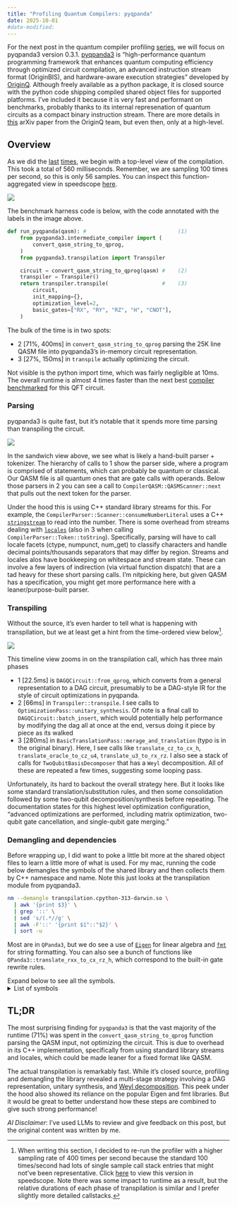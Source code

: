 ```yaml
---
title: "Profiling Quantum Compilers: pyqpanda"
date: 2025-10-01
#date-modified:
---
```


For the next post in the quantum compiler profiling [series](/posts/profiling-quantum-compilers/), we will focus on pyqpanda3 version 0.3.1.
[pyqpanda3](https://qcloud.originqc.com.cn/document/qpanda-3/index.html) is "high-performance quantum programming framework that enhances quantum computing efficiency through optimized circuit compilation, an advanced instruction stream format (OriginBIS), and hardware-aware execution strategies" developed by [OriginQ](https://originqc.com.cn/). Although freely available as a python package, it is closed source with the python code shipping compiled shared object files for supported platforms. I've included it because it is very fast and performant on benchmarks, probably thanks to its internal represenation of quantum circuits as a compact binary instruction stream. There are more details in [this](https://arxiv.org/abs/2504.02455) arXiv paper from the OriginQ team, but even then, only at a high-level.

## Overview
As we did the [last](/posts/profiling-quantum-compilers-qiskit) [times](/posts/profiling-quantum-compilers-pytket), we begin with a top-level view of the compilation. This took a total of 560 milliseconds. Remember, we are sampling 100 times per second, so this is only 56 samples. You can inspect this function-aggregated view in speedscope [here](https://www.speedscope.app/#profileURL=https%3A%2F%2Fraw.githubusercontent.com%2Fbachase%2Fquantum-compiler-profiling%2Frefs%2Fheads%2Fmain%2Fnative.functionagg.profiles%2Fpyqpanda.profile.json&title=pyqpanda3%20Profile%20FunctionAgg).

![](pyqpanda_overview.png)

The benchmark harness code is below, with the code annotated with the labels in the image above.
```python
def run_pyqpanda(qasm): #                             (1)
    from pyqpanda3.intermediate_compiler import (
        convert_qasm_string_to_qprog,
    )
    from pyqpanda3.transpilation import Transpiler

    circuit = convert_qasm_string_to_qprog(qasm) #    (2)
    transpiler = Transpiler()
    return transpiler.transpile(                 #    (3)
        circuit,
        init_mapping={},
        optimization_level=2,
        basic_gates=["RX", "RY", "RZ", "H", "CNOT"],
    )
```

The bulk of the time is in two spots:

::: {.no-bullets}
- <span class="circle">2</span> [71%, 400ms] in `convert_qasm_string_to_qprog` parsing the 25K line QASM file into pyqpanda3's in-memory circuit representation.
- <span class="circle">3</span> [27%, 150ms] in `transpile` actually optimizing the circuit.
:::

Not visible is the python import time, which was fairly negligible at 10ms. The overall runtime is almost 4 times faster than the next best [compiler benchmarked](/posts/profiling-quantum-compilers/#benchmark-summary) for this QFT circuit.


### Parsing

pyqpanda3 is quite fast, but it's notable that it spends more time parsing than transpiling the circuit.

![](./pyqpanda_parse.png)

In the sandwich view above, we see what is likely a hand-built parser + tokenizer. The hierarchy of calls to <span class="circle">1</span> show the parser side, where a program is comprised of statements, which can probably be quantum or classical. Our QASM file is all quantum ones that are gate calls with operands. Below those parsers in <span class="circle">2</span> you can see a call to `CompilerQASM::QASMScanner::next` that pulls out the next token for the parser.

Under the hood this is using C++ standard library streams for this. For example, the `CompilerParser::Scanner::consumeNumberLiteral` uses a C++ [`stringstream`](https://en.cppreference.com/w/cpp/io/basic_stringstream.html) to read into the number. There is some overhead from streams dealing with [`locales`](https://en.cppreference.com/w/cpp/locale/locale.html) (also in <span class="circle">3</span> when calling `CompilerParser::Token::toString`). Specifically, parsing will have to call locale facets (ctype, numpunct, num_get) to classify characters and handle decimal points/thousands separators that may differ by region. Streams and locales alos have bookkeeping on whitespace and stream state. These can involve a few layers of indirection (via virtual function dispatch) that are a tad heavy for these short parsing calls. I'm nitpicking here, but given QASM has a specification, you might get more performance here with a leaner/purpose-built parser.

### Transpiling

Without the source, it's even harder to tell what is happening with transpilation, but we at least get a hint from the time-ordered view below[^sampling].

[^sampling]: When writing this section, I decided to re-run the profiler with a higher sampling rate of 400 times per second because the standard 100 times/second had lots of single sample call stack entries that might not've been representative. Click [here](https://www.speedscope.app/#profileURL=https%3A%2F%2Fraw.githubusercontent.com%2Fbachase%2Fquantum-compiler-profiling%2Frefs%2Fheads%2Fmain%2Fpyqpanda.profiles%2Fpyqpanda.400.profile.json) to view this version in speedscope. Note there was some impact to runtime as a result, but the relative durations of each phase of transpilation is similar and I prefer slightly more detailed callstacks.

![](./pyqpanda_transpile.png)

This timeline view zooms in on the transpilation call, which has three main phases

::: {.no-bullets}
- <span class="circle">1</span> [22.5ms] is `DAGQCircuit::from_qprog`, which converts from a general representation to a DAG circuit, presumably to be a DAG-style IR for the style of circuit optimizations in pyqpanda.
- <span class="circle">2</span> [66ms] in `Transpiler::transpile`. I see calls to `OptimizationPass::unitary_synthesis`. Of note is a final call to `DAGQCircuit::batch_insert`, which would potentially help performance by modifying the dag all at once at the end, versus doing it piece by piece as its walked
- <span class="circle">3</span> [280ms] in `BasicTranslationPass::merage_and_translation` (typo is in the original binary). Here, I see calls like `translate_cz_to_cx_h`, `translate_oracle_to_cz_u4`, `translate_u3_to_rx_rz`. I also see a stack of calls for `TwoQubitBasisDecomposer` that has a `Weyl` decomposition. All of these are repeated a few times, suggesting some looping pass.
:::

Unfortunately, its hard to backout the overall strategy here. But it looks like some standard translation/substitution rules, and then some consolidation followed by some two-qubit decomposition/synthesis before repeating. The documentation states for this highest level optimization configuration, "advanced optimizations are performed, including matrix optimization, two-qubit gate cancellation, and single-qubit gate merging."

### Demangling and dependencies

Before wrapping up, I did want to poke a little bit more at the shared object files to learn a little more of what is used. For my mac, running the code below demangles the symbols of the shared library and then collects them by C++ namespace and name. Note this just looks at the transpilation module from pyqpanda3.

```bash
nm --demangle transpilation.cpython-313-darwin.so \
  | awk '{print $3}' \
  | grep '::' \
  | sed 's/(.*//g' \
  | awk -F'::' '{print $1"::"$2}' \
  | sort -u
```

Most are in `QPanda3`, but we do see a use of [`Eigen`](https://eigen.tuxfamily.org/index.php?title=Main_Page) for linear algebra and [`fmt`](https://github.com/fmtlib/fmt) for string formatting. You can also see a bunch of functions like `QPanda3::translate_rxx_to_cx_rz_h`, which correspond to the built-in gate rewrite rules.

Expand below to see all the symbols.
<details>
<summary>List of symbols</summary>
_compute_theta::
_dec_uc_sqg::
calculate_score::
check_gate_connected::
CompilerOriginIR::IRQProgNodeCollectorParser
CompilerOriginIR::OriginIRScanner
CompilerParser::Parser
CompilerParser::Scanner
dfs::
Eigen::internal
fmt::v11
generateBinarySeries::
generateCombinations::
longest_path_dfs::
modArray::
pybind11::error_already_set
QPanda3::amplitude_damping_error
QPanda3::BasicTranslationPass
QPanda3::block_index_map_key
QPanda3::cancellation_map_key
QPanda3::ChipBackend
QPanda3::CPUAvx2
QPanda3::CPUQVM
QPanda3::create_gate
QPanda3::DAG
QPanda3::DAGNode
QPanda3::DAGQCircuit
QPanda3::decoherence_error
QPanda3::decompose
QPanda3::decompose_to_RPhi
QPanda3::decomposeTensorProduct
QPanda3::DefaultTranspilationPasses
QPanda3::depolarizing_error
QPanda3::diagonal_decomposition
QPanda3::DrawByLayer
QPanda3::DrawPicture
QPanda3::EquivalenceLibrary
QPanda3::GateUnitaryMatrix
QPanda3::GateUnitaryMatrixUtils
QPanda3::generate_topology
QPanda3::get_precessor_single_gates_map
QPanda3::get_unitary_matrix
QPanda3::get_unitary_matrix_order
QPanda3::GetUsedQubits
QPanda3::InitPass
QPanda3::is_double_gate
QPanda3::is_single_gate
QPanda3::is_supported_avx2
QPanda3::is_tensor_product
QPanda3::isometry_decomposition
QPanda3::IsometryDecomposition
QPanda3::Karus
QPanda3::LayoutPass
QPanda3::LinearDepthDecomposition
QPanda3::MPS_Tensor
QPanda3::NameGenerator
QPanda3::NoiseCircuit
QPanda3::NoiseModel
QPanda3::NoiseUtils
QPanda3::OCircuitFusion
QPanda3::operator<<
QPanda3::OptimizationPass
QPanda3::pauli_x_error
QPanda3::pauli_y_error
QPanda3::pauli_z_error
QPanda3::phase_damping_error
QPanda3::pre_handle
QPanda3::QCircuit
QPanda3::QGate
QPanda3::QGateImplementation
QPanda3::QMeasure
QPanda3::QOracle
QPanda3::QPandaOptions
QPanda3::QProg
QPanda3::QProgProcessor
QPanda3::QResult
QPanda3::QSDecomposition
QPanda3::QStateCPU
QPanda3::QStateMPS
QPanda3::QuantumError
QPanda3::QuantumInformation
QPanda3::QuantumRegister
QPanda3::QuantumState
QPanda3::remap_qgate
QPanda3::RoutingPass
QPanda3::SabrePreLayout
QPanda3::SchedulingPass
QPanda3::SingletonPermutation
QPanda3::task
QPanda3::translate_ch_to_cx_h_p
QPanda3::translate_cp_to_cx_p
QPanda3::translate_crphi_to_oracle
QPanda3::translate_crx_to_cx_u1_u3
QPanda3::translate_cry_to_cx_ry
QPanda3::translate_crz_to_cx_rz
QPanda3::translate_cu1_to_cx_u1
QPanda3::translate_cu2_to_cx_u1_u3
QPanda3::translate_cu3_to_cx_u1_u3
QPanda3::translate_cu4_to_cx_p_u3
QPanda3::translate_cx_to_cp_u3
QPanda3::translate_cx_to_cz_h
QPanda3::translate_cx_to_cz_rz_x1
QPanda3::translate_cy_to_cx_p
QPanda3::translate_cz_to_cx_h
QPanda3::translate_h_to_rx_ry
QPanda3::translate_h_to_RZ_X1
QPanda3::translate_h_to_u2
QPanda3::translate_i_to_u1
QPanda3::translate_iswap_to_cx_s_h
QPanda3::translate_oracle_to_cz_u4
QPanda3::translate_p_to_RZ
QPanda3::translate_p_to_u1
QPanda3::translate_rphi_to_u3
QPanda3::translate_rx_to_rz_x1
QPanda3::translate_rx_to_u3
QPanda3::translate_rxx_to_cx_rz_h
QPanda3::translate_ry_to_rz_x1
QPanda3::translate_ry_to_u3
QPanda3::translate_ryy_to_cx_rx_rz
QPanda3::translate_rz_to_u1
QPanda3::translate_rzx_to_cx_rz_h
QPanda3::translate_rzz_to_cx_rz
QPanda3::translate_s_to_RZ
QPanda3::translate_s_to_u1
QPanda3::translate_sqiswap_to_cz_rz_x1
QPanda3::translate_swap_to_cx
QPanda3::translate_t_to_RZ
QPanda3::translate_t_to_u1
QPanda3::translate_u1_to_u3
QPanda3::translate_u2_to_u3
QPanda3::translate_u3_to_rphi_rz
QPanda3::translate_u3_to_rx_rz
QPanda3::translate_u3_to_u4
QPanda3::translate_u3_to_x1_rz
QPanda3::translate_u4_to_u3
QPanda3::translate_u4_to_x1_rz
QPanda3::translate_x_to_rx
QPanda3::translate_x_to_u3
QPanda3::translate_x_to_x1
QPanda3::translate_x1_to_rphi
QPanda3::translate_x1_to_rx
QPanda3::translate_y_to_ry
QPanda3::translate_y_to_u3
QPanda3::translate_y_to_x1_rz
QPanda3::translate_y1_to_rz_x1
QPanda3::translate_z_to_rz
QPanda3::translate_z_to_u1
QPanda3::translate_z1_to_rz
QPanda3::TranspilationPass
QPanda3::Transpiler
QPanda3::TwoQubitBasisDecomposer
QPanda3::TwoQubitWeylDecomposition
QPanda3::uc_decomposition
QPanda3::ucry_circuit
QPanda3::ucry_decomposition
QPanda3::ucrz_decomposition
QPanda3::unroll_quantum_circuit
QPandaCompiler::QProgNodeCollector
std::__1
Utils::convert_int_to_str
Utils::convert_uinteger_to_binary
Utils::number_to_base_string
WriteQCircuitTextFile::get_instance
</details>

## TL;DR

The most surprising finding for `pyqpanda3` is that the vast majority of the runtime (71%) was spent in the `convert_qasm_string_to_qprog` function parsing the QASM input, not optimizing the circuit. This is due to overhead in its C++ implementation, specifically from using standard library streams and locales, which could be made leaner for a fixed format like QASM.

The actual transpilation is remarkably fast. While it's closed source, profiling and demangling the library revealed a multi-stage strategy involving a DAG representation, unitary synthesis, and [Weyl decomposition](https://quantum.cloud.ibm.com/docs/en/api/qiskit/qiskit.synthesis.TwoQubitWeylDecomposition). This peek under the hood also showed its reliance on the popular Eigen and fmt libraries. But it would be great to better understand how these steps are combined to give such strong performance!

_AI Disclaimer_: I've used LLMs to review and give feedback on this post, but the original content was written by me.
